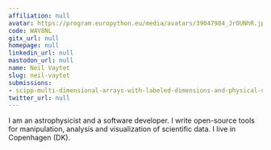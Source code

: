 ```yaml
---
affiliation: null
avatar: https://program.europython.eu/media/avatars/39047984_JrOUNhR.jpeg
code: WAV8NL
gitx_url: null
homepage: null
linkedin_url: null
mastodon_url: null
name: Neil Vaytet
slug: neil-vaytet
submissions:
- scipp-multi-dimensional-arrays-with-labeled-dimensions-and-physical-units
twitter_url: null
---
```


I am an astrophysicist and a software developer.
I write open-source tools for manipulation, analysis and visualization of scientific data.
I live in Copenhagen (DK).